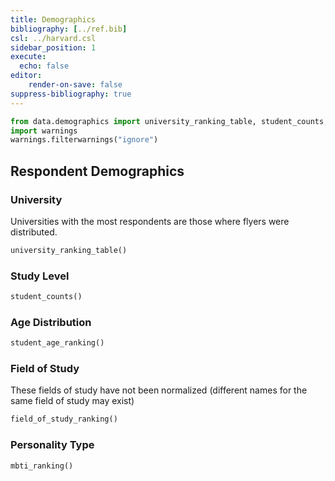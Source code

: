 ```yaml
---
title: Demographics
bibliography: [../ref.bib]
csl: ../harvard.csl
sidebar_position: 1
execute:
  echo: false
editor:
    render-on-save: false
suppress-bibliography: true
---
```


```python
from data.demographics import university_ranking_table, student_counts, mbti_ranking, field_of_study_ranking, student_age_ranking
import warnings
warnings.filterwarnings("ignore")
```

## Respondent Demographics

### University
Universities with the most respondents are those where flyers were distributed.

```python
university_ranking_table()
```

### Study Level

```python
student_counts()
```

### Age Distribution
```python
student_age_ranking()
```
 
### Field of Study
These fields of study have not been normalized (different names for the same field of study may exist)

```python
field_of_study_ranking()
```

### Personality Type
```python
mbti_ranking()
```
